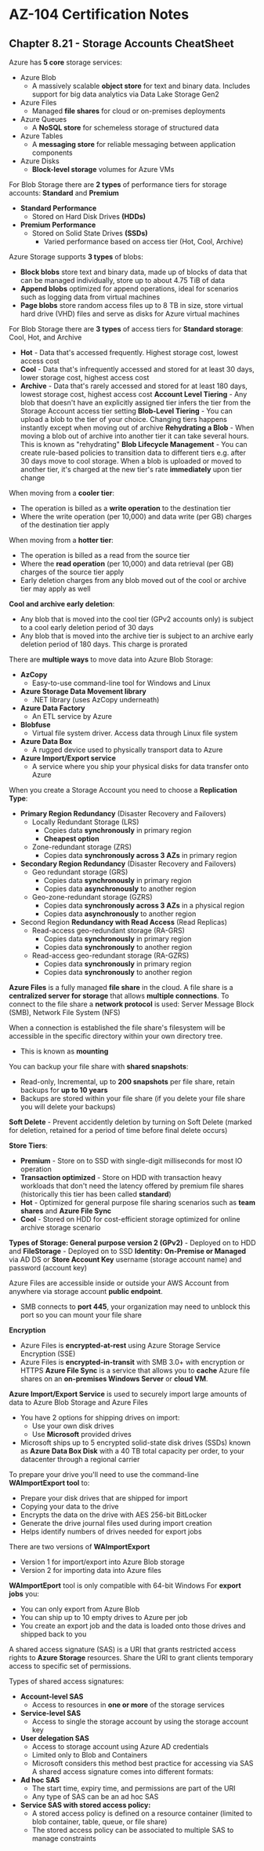# AZ-104 Certification Notes
## Chapter 8.21 - Storage Accounts CheatSheet

Azure has **5 core** storage services:
* Azure Blob
	* A massively scalable **object store** for text and binary data. Includes support for big data analytics via Data Lake Storage Gen2
* Azure Files
	* Managed **file shares** for cloud or on-premises deployments
* Azure Queues
	* A **NoSQL store** for schemeless storage of structured data
* Azure Tables
	* A **messaging store** for reliable messaging between application components
* Azure Disks
	* **Block-level storage** volumes for Azure VMs

For Blob Storage there are **2 types** of performance tiers for storage accounts: **Standard** and **Premium**
* **Standard Performance**
	* Stored on Hard Disk Drives **(HDDs)**
* **Premium Performance**
	* Stored on Solid State Drives **(SSDs)**
		* Varied performance based on access tier (Hot, Cool, Archive)

Azure Storage supports **3 types** of blobs:
* **Block blobs** store text and binary data, made up of blocks of data that can be managed individually, store up to about 4.75 TiB of data
* **Append blobs** optimized for append operations, ideal for scenarios such as logging data from virtual machines
* **Page blobs** store random access files up to 8 TB in size, store virtual hard drive (VHD) files and serve as disks for Azure virtual machines

For Blob Storage there are **3 types** of access tiers for **Standard storage**: Cool, Hot, and Archive
* **Hot** - Data that's accessed frequently. Highest storage cost, lowest access cost
* **Cool** - Data that's infrequently accessed and stored for at least 30 days, lower storage cost, highest access cost
* **Archive** - Data that's rarely accessed and stored for at least 180 days, lowest storage cost, highest access cost
**Account Level Tiering** - Any blob that doesn't have an explicitly assigned tier infers the tier from the Storage Account access tier setting
**Blob-Level Tiering** - You can upload a blob to the tier of your choice. Changing tiers happens instantly except when moving out of archive
**Rehydrating a Blob** - When moving a blob out of archive into another tier it can take several hours. This is known as "rehydrating"
**Blob Lifecycle Management** - You can create rule-based policies to transition data to different tiers e.g. after 30 days move to cool storage. When a blob is uploaded or moved to another tier, it's charged at the new tier's rate **immediately** upon tier change

When moving from a **cooler tier**:
* The operation is billed as a **write operation** to the destination tier
* Where the write operation (per 10,000) and data write (per GB) charges of the destination tier apply

When moving from a **hotter tier**:
* The operation is billed as a read from the source tier
* Where the **read operation** (per 10,000) and data retrieval (per GB) charges of the source tier apply
* Early deletion charges from any blob moved out of the cool or archive tier may apply as well

**Cool and archive early deletion**:
* Any blob that is moved into the cool tier (GPv2 accounts only) is subject to a cool early deletion period of 30 days
* Any blob that is moved into the archive tier is subject to an archive early deletion period of 180 days. This charge is prorated

There are **multiple ways** to move data into Azure Blob Storage:
* **AzCopy**
	* Easy-to-use command-line tool for Windows and Linux
* **Azure Storage Data Movement library**
	* .NET library (uses AzCopy underneath)
* **Azure Data Factory**
	* An ETL service by Azure
* **Blobfuse**
	* Virtual file system driver. Access data through Linux file system
* **Azure Data Box**
	* A rugged device used to physically transport data to Azure
* **Azure Import/Export service**
	* A service where you ship your physical disks for data transfer onto Azure

When you create a Storage Account you need to choose a **Replication Type**:
* **Primary Region Redundancy** (Disaster Recovery and Failovers)
	* Locally Redundant Storage (LRS)
		* Copies data **synchronously** in primary region
		* **Cheapest option**
	* Zone-redundant storage (ZRS)
		* Copies data **synchronously across 3 AZs** in primary region
* **Secondary Region Redundancy** (Disaster Recovery and Failovers)
	* Geo redundant storage (GRS)
		* Copies data **synchronously** in primary region
		* Copies data **asynchronously** to another region
	* Geo-zone-redundant storage (GZRS)
		* Copies data **synchronously across 3 AZs** in a physical region
		* Copies data **asynchronously** to another region
* Second Region **Redundancy with Read Access** (Read Replicas)
	* Read-access geo-redundant storage (RA-GRS)
		* Copies data **synchronously** in primary region
		* Copies data **synchronously** to another region
	* Read-access geo-redundant storage (RA-GZRS)
		* Copies data **synchronously** in primary region
		* Copies data **synchronously** to another region

**Azure Files** is a fully managed **file share** in the cloud. A file share is a **centralized server for storage** that allows **multiple connections**. To connect to the file share a **network protocol** is used: Server Message Block (SMB), Network File System (NFS)

When a connection is established the file share's filesystem will be accessible in the specific directory within your own directory tree.
* This is known as **mounting**

You can backup your file share with **shared snapshots**:
* Read-only, Incremental, up to **200 snapshots** per file share, retain backups for **up to 10 years**
* Backups are stored within your file share (if you delete your file share you will delete your backups)

**Soft Delete** - Prevent accidently deletion by turning on Soft Delete (marked for deletion, retained for a period of time before final delete occurs)

**Store Tiers**:
* **Premium** - Store on to SSD with single-digit milliseconds for most IO operation
* **Transaction optimized** - Store on HDD with transaction heavy workloads that don't need the latency offered by premium file shares (historically this tier has been called **standard**)
* **Hot** - Optimized for general purpose file sharing scenarios such as **team shares** and **Azure File Sync**
* **Cool** - Stored on HDD for cost-efficient storage optimized for online archive storage scenario

**Types of Storage: General purpose version 2 (GPv2)** - Deployed on to HDD and **FileStorage** - Deployed on to SSD
**Identity: On-Premise or Managed** via AD DS or **Store Account Key** username (storage account name) and password (account key)

Azure Files are accessible inside or outside your AWS Account from anywhere via storage account **public endpoint**.
* SMB connects to **port 445**, your organization may need to unblock this port so you can mount your file share

**Encryption**
* Azure Files is **encrypted-at-rest** using Azure Storage Service Encryption (SSE)
* Azure Files is **encrypted-in-transit** with SMB 3.0+ with encryption or HTTPS
**Azure File Sync** is a service that allows you to **cache** Azure file shares on an **on-premises Windows Server** or **cloud VM**.

**Azure Import/Export Service** is used to securely import large amounts of data to Azure Blob Storage and Azure Files
* You have 2 options for shipping drives on import:
	* Use your own disk drives
	* Use **Microsoft** provided drives
* Microsoft ships up to 5 encrypted solid-state disk drives (SSDs) known as **Azure Data Box Disk** with a 40 TB total capacity per order, to your datacenter through a regional carrier

To prepare your drive you'll need to use the command-line **WAImportExport tool** to:
* Prepare your disk drives that are shipped for import
* Copying your data to the drive
* Encrypts the data on the drive with AES 256-bit BitLocker
* Generate the drive journal files used during import creation
* Helps identify numbers of drives needed for export jobs

There are two versions of **WAImportExport**
* Version 1 for import/export into Azure Blob storage
* Version 2 for importing data into Azure files

**WAImportEport** tool is only compatible with 64-bit Windows
For **export jobs** you:
* You can only export from Azure Blob
* You can ship up to 10 empty drives to Azure per job
* You create an export job and the data is loaded onto those drives and shipped back to you

A shared access signature (SAS) is a URI that grants restricted access rights to **Azure Storage** resources. Share the URI to grant clients temporary access to specific set of permissions.

Types of shared access signatures:
* **Account-level SAS**
	* Access to resources in **one or more** of the storage services
* **Service-level SAS**
	* Access to single the storage account by using the storage account key
* **User delegation SAS**
	* Access to storage account using Azure AD credentials
	* Limited only to Blob and Containers
	* Microsoft considers this method best practice for accessing via SAS
A shared access signature comes into different formats:
* **Ad hoc SAS**
	* The start time, expiry time, and permissions are part of the URI
	* Any type of SAS can be an ad hoc SAS
* **Service SAS with stored access policy:**
	* A stored access policy is defined on a resource container (limited to blob container, table, queue, or file share)
	* The stored access policy can be associated to multiple SAS to manage constraints